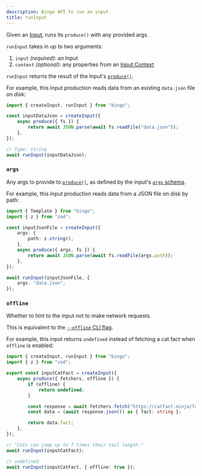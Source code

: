 ```yaml
---
description: Bingo API to run an input.
title: runInput
---
```


Given an [Input](/build/concepts/inputs), runs its `produce()` with any provided args.

`runInput` takes in up to two arguments:

1. `input` _(required)_: an Input
2. `context` _(optional)_: any properties from an [Input Context](/build/details/contexts#input-contexts)

`runInput` returns the result of the Input's [`produce()`](/build/apis/create-input#produce).

For example, this Input production reads data from an existing `data.json` file on disk:

```ts
import { createInput, runInput } from "bingo";

const inputDataJson = createInput({
	async produce({ fs }) {
		return await JSON.parse(await fs.readFile("data.json"));
	},
});

// Type: string
await runInput(inputDataJson);
```

### `args`

Any args to provide to [`produce()`](/build/apis/create-input#produce), as defined by the input's [`args` schema](/build/apis/create-input#args).

For example, this Input production reads data from a JSON file on disk by path:

```ts
import { Template } from "bingo";
import { z } from "zod";

const inputJsonFile = createInput({
	args: {
		path: z.string(),
	},
	async produce({ args, fs }) {
		return await JSON.parse(await fs.readFile(args.path));
	},
});

await runInput(inputJsonFile, {
	args: "data.json",
});
```

### `offline`

Whether to hint to the input not to make network requests.

This is equivalent to the [`--offline` CLI flag](/cli#--offline).

For example, this input returns `undefined` instead of fetching a cat fact when `offline` is enabled:

```ts
import { createInput, runInput } from "bingo";
import { z } from "zod";

export const inputCatFact = createInput({
	async produce({ fetchers, offline }) {
		if (offline) {
			return undefined;
		}

		const response = await fetchers.fetch("https://catfact.ninja/fact");
		const data = (await response.json()) as { fact: string };

		return data.fact;
	},
});

// "Cats can jump up to 7 times their tail length."
await runInput(inputCatFact);

// undefined
await runInput(inputCatFact, { offline: true });
```

